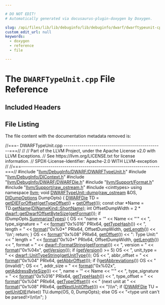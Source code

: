 ```yaml
---

# DO NOT EDIT!
# Automatically generated via docusaurus-plugin-doxygen by Doxygen.

slug: /api/files/lib/lib/debuginfo/lib/debuginfo/dwarf/dwarftypeunit-cpp
custom_edit_url: null
keywords:
  - doxygen
  - reference
  - file

---
```





# The `DWARFTypeUnit.cpp` File Reference

<DoxygenPage pluginConfig={pluginConfig}>



## Included Headers

<IncludesList>
<IncludesListItem
  filePath="llvm/DebugInfo/DWARF/DWARFTypeUnit.h"
  permalink="/docs/api/files/include/include/llvm/include/llvm/debuginfo/include/llvm/debuginfo/dwarf/dwarftypeunit-h"
  isLocal="true" />
<IncludesListItem
  filePath="llvm/DebugInfo/DIContext.h"
  permalink="/docs/api/files/include/include/llvm/include/llvm/debuginfo/dicontext-h"
  isLocal="true" />
<IncludesListItem
  filePath="llvm/DebugInfo/DWARF/DWARFDie.h"
  permalink="/docs/api/files/include/include/llvm/include/llvm/debuginfo/include/llvm/debuginfo/dwarf/dwarfdie-h"
  isLocal="true" />
<IncludesListItem
  filePath="llvm/Support/Format.h"
  permalink="/docs/api/files/include/include/llvm/include/llvm/support/format-h"
  isLocal="true" />
<IncludesListItem
  filePath="llvm/Support/raw_ostream.h"
  permalink="/docs/api/files/include/include/llvm/include/llvm/support/raw-ostream-h"
  isLocal="true" />
<IncludesListItem
  filePath="cinttypes"
  permalink=""
  isLocal="false" />
</IncludesList>


## File Listing

The file content with the documentation metadata removed is:

<ProgramListing>

<Link id="l00001" /><CodeLine lineNumber="1"><span class="doxyHighlightComment">//===- DWARFTypeUnit.cpp --------------------------------------------------===//</span></CodeLine>
<Link id="l00002" /><CodeLine lineNumber="2"><span class="doxyHighlightComment">//</span></CodeLine>
<Link id="l00003" /><CodeLine lineNumber="3"><span class="doxyHighlightComment">// Part of the LLVM Project, under the Apache License v2.0 with LLVM Exceptions.</span></CodeLine>
<Link id="l00004" /><CodeLine lineNumber="4"><span class="doxyHighlightComment">// See https://llvm.org/LICENSE.txt for license information.</span></CodeLine>
<Link id="l00005" /><CodeLine lineNumber="5"><span class="doxyHighlightComment">// SPDX-License-Identifier: Apache-2.0 WITH LLVM-exception</span></CodeLine>
<Link id="l00006" /><CodeLine lineNumber="6"><span class="doxyHighlightComment">//</span></CodeLine>
<Link id="l00007" /><CodeLine lineNumber="7"><span class="doxyHighlightComment">//===----------------------------------------------------------------------===//</span></CodeLine>
<Link id="l00008" /><CodeLine lineNumber="8"></CodeLine>
<Link id="l00009" /><CodeLine lineNumber="9"><span class="doxyHighlightPreprocessor">#include &quot;<a href="/docs/api/files/include/include/llvm/include/llvm/debuginfo/include/llvm/debuginfo/dwarf/dwarftypeunit-h">llvm/DebugInfo/DWARF/DWARFTypeUnit.h</a>&quot;</span></CodeLine>
<Link id="l00010" /><CodeLine lineNumber="10"><span class="doxyHighlightPreprocessor">#include &quot;<a href="/docs/api/files/include/include/llvm/include/llvm/debuginfo/dicontext-h">llvm/DebugInfo/DIContext.h</a>&quot;</span></CodeLine>
<Link id="l00011" /><CodeLine lineNumber="11"><span class="doxyHighlightPreprocessor">#include &quot;<a href="/docs/api/files/include/include/llvm/include/llvm/debuginfo/include/llvm/debuginfo/dwarf/dwarfdie-h">llvm/DebugInfo/DWARF/DWARFDie.h</a>&quot;</span></CodeLine>
<Link id="l00012" /><CodeLine lineNumber="12"><span class="doxyHighlightPreprocessor">#include &quot;<a href="/docs/api/files/include/include/llvm/include/llvm/support/format-h">llvm/Support/Format.h</a>&quot;</span></CodeLine>
<Link id="l00013" /><CodeLine lineNumber="13"><span class="doxyHighlightPreprocessor">#include &quot;<a href="/docs/api/files/include/include/llvm/include/llvm/support/raw-ostream-h">llvm/Support/raw&#95;ostream.h</a>&quot;</span></CodeLine>
<Link id="l00014" /><CodeLine lineNumber="14"><span class="doxyHighlightPreprocessor">#include &lt;cinttypes&gt;</span></CodeLine>
<Link id="l00015" /><CodeLine lineNumber="15"></CodeLine>
<Link id="l00016" /><CodeLine lineNumber="16"><span class="doxyHighlightKeyword">using namespace </span><span class="doxyHighlight"><a href="/docs/api/namespaces/llvm">llvm</a>;</span></CodeLine>
<Link id="l00017" /><CodeLine lineNumber="17"></CodeLine>
<Link id="l00018" /><CodeLine lineNumber="18" lineLink="/docs/api/classes/llvm/dwarftypeunit-1/#a9c2344d084d7463ac5940022292d5775"><span class="doxyHighlightKeywordType">void</span><span class="doxyHighlight"> <a href="/docs/api/classes/llvm/dwarftypeunit-1/#a9c2344d084d7463ac5940022292d5775">DWARFTypeUnit::dump</a>(<a href="/docs/api/classes/llvm/raw-ostream">raw&#95;ostream</a> &amp;OS, <a href="/docs/api/structs/llvm/didumpoptions">DIDumpOptions</a> DumpOpts) &#123;</span></CodeLine>
<Link id="l00019" /><CodeLine lineNumber="19"><span class="doxyHighlight">  <a href="/docs/api/classes/llvm/dwarfdie">DWARFDie</a> TD = <a href="/docs/api/classes/llvm/dwarfunit-1/#a54935e3c42396c955484e9ca2bab9081">getDIEForOffset</a>(<a href="/docs/api/classes/llvm/dwarftypeunit-1/#a618cd83987813c41dca4cdb74b2b0f1a">getTypeOffset</a>() + <a href="/docs/api/classes/llvm/dwarfunit-1/#af52bec8bfd6fcde07ecb8d04e495b8a0">getOffset</a>());</span></CodeLine>
<Link id="l00020" /><CodeLine lineNumber="20"><span class="doxyHighlight">  </span><span class="doxyHighlightKeyword">const</span><span class="doxyHighlight"> </span><span class="doxyHighlightKeywordType">char</span><span class="doxyHighlight"> &#42;Name = TD.<a href="/docs/api/classes/llvm/dwarfdie/#a834590fd64e02e844dd117b380ab819b">getName</a>(<a href="/docs/api/namespaces/llvm/#aad87d874f7944b5838f7881938d18870ad26b007baa81cc3cd38d8d6c93e6df42">DINameKind::ShortName</a>);</span></CodeLine>
<Link id="l00021" /><CodeLine lineNumber="21"><span class="doxyHighlight">  </span><span class="doxyHighlightKeywordType">int</span><span class="doxyHighlight"> OffsetDumpWidth = 2 &#42; <a href="/docs/api/namespaces/llvm/dwarf/#aa234436b20c856bcf616330ffcad6939">dwarf::getDwarfOffsetByteSize</a>(<a href="/docs/api/classes/llvm/dwarfunit-1/#a7830b1eb40f6264e196c3329a42cc342">getFormat</a>());</span></CodeLine>
<Link id="l00022" /><CodeLine lineNumber="22"></CodeLine>
<Link id="l00023" /><CodeLine lineNumber="23"><span class="doxyHighlight">  </span><span class="doxyHighlightKeywordFlow">if</span><span class="doxyHighlight"> (DumpOpts.<a href="/docs/api/structs/llvm/didumpoptions/#a9e2b48707bbce67c70aea64d3b1d1634">SummarizeTypes</a>) &#123;</span></CodeLine>
<Link id="l00024" /><CodeLine lineNumber="24"><span class="doxyHighlight">    OS &lt;&lt; </span><span class="doxyHighlightStringLiteral">&quot;name = &#39;&quot;</span><span class="doxyHighlight"> &lt;&lt; Name &lt;&lt; </span><span class="doxyHighlightStringLiteral">&quot;&#39;&quot;</span></CodeLine>
<Link id="l00025" /><CodeLine lineNumber="25"><span class="doxyHighlight">       &lt;&lt; </span><span class="doxyHighlightStringLiteral">&quot;, type&#95;signature = &quot;</span><span class="doxyHighlight"> &lt;&lt; <a href="/docs/api/namespaces/llvm/#a939bc2108d47080767f0c06ba56caec7">format</a>(</span><span class="doxyHighlightStringLiteral">&quot;0x%016&quot;</span><span class="doxyHighlight"> PRIx64, <a href="/docs/api/classes/llvm/dwarftypeunit-1/#adc22be0c6b0ce38d53fd0b4683bb6fec">getTypeHash</a>())</span></CodeLine>
<Link id="l00026" /><CodeLine lineNumber="26"><span class="doxyHighlight">       &lt;&lt; </span><span class="doxyHighlightStringLiteral">&quot;, length = &quot;</span><span class="doxyHighlight"> &lt;&lt; <a href="/docs/api/namespaces/llvm/#a939bc2108d47080767f0c06ba56caec7">format</a>(</span><span class="doxyHighlightStringLiteral">&quot;0x%0&#42;&quot;</span><span class="doxyHighlight"> PRIx64, OffsetDumpWidth, <a href="/docs/api/classes/llvm/dwarfunit-1/#a23ed28928941964f658de8e78d8fc997">getLength</a>())</span></CodeLine>
<Link id="l00027" /><CodeLine lineNumber="27"><span class="doxyHighlight">       &lt;&lt; </span><span class="doxyHighlightCharLiteral">&#39;\\n&#39;</span><span class="doxyHighlight">;</span></CodeLine>
<Link id="l00028" /><CodeLine lineNumber="28"><span class="doxyHighlight">    </span><span class="doxyHighlightKeywordFlow">return</span><span class="doxyHighlight">;</span></CodeLine>
<Link id="l00029" /><CodeLine lineNumber="29"><span class="doxyHighlight">  &#125;</span></CodeLine>
<Link id="l00030" /><CodeLine lineNumber="30"></CodeLine>
<Link id="l00031" /><CodeLine lineNumber="31"><span class="doxyHighlight">  OS &lt;&lt; <a href="/docs/api/namespaces/llvm/#a939bc2108d47080767f0c06ba56caec7">format</a>(</span><span class="doxyHighlightStringLiteral">&quot;0x%08&quot;</span><span class="doxyHighlight"> PRIx64, <a href="/docs/api/classes/llvm/dwarfunit-1/#af52bec8bfd6fcde07ecb8d04e495b8a0">getOffset</a>()) &lt;&lt; </span><span class="doxyHighlightStringLiteral">&quot;: Type Unit:&quot;</span></CodeLine>
<Link id="l00032" /><CodeLine lineNumber="32"><span class="doxyHighlight">     &lt;&lt; </span><span class="doxyHighlightStringLiteral">&quot; length = &quot;</span><span class="doxyHighlight"> &lt;&lt; <a href="/docs/api/namespaces/llvm/#a939bc2108d47080767f0c06ba56caec7">format</a>(</span><span class="doxyHighlightStringLiteral">&quot;0x%0&#42;&quot;</span><span class="doxyHighlight"> PRIx64, OffsetDumpWidth, <a href="/docs/api/classes/llvm/dwarfunit-1/#a23ed28928941964f658de8e78d8fc997">getLength</a>())</span></CodeLine>
<Link id="l00033" /><CodeLine lineNumber="33"><span class="doxyHighlight">     &lt;&lt; </span><span class="doxyHighlightStringLiteral">&quot;, format = &quot;</span><span class="doxyHighlight"> &lt;&lt; <a href="/docs/api/groups/dwarfconstantsdumping/#gaad973adc80fce80cd7fb76d263240436">dwarf::FormatString</a>(<a href="/docs/api/classes/llvm/dwarfunit-1/#a7830b1eb40f6264e196c3329a42cc342">getFormat</a>())</span></CodeLine>
<Link id="l00034" /><CodeLine lineNumber="34"><span class="doxyHighlight">     &lt;&lt; </span><span class="doxyHighlightStringLiteral">&quot;, version = &quot;</span><span class="doxyHighlight"> &lt;&lt; <a href="/docs/api/namespaces/llvm/#a939bc2108d47080767f0c06ba56caec7">format</a>(</span><span class="doxyHighlightStringLiteral">&quot;0x%04x&quot;</span><span class="doxyHighlight">, <a href="/docs/api/classes/llvm/dwarfunit-1/#a8579cbbdc6613b150050d23fcc8fc539">getVersion</a>());</span></CodeLine>
<Link id="l00035" /><CodeLine lineNumber="35"><span class="doxyHighlight">  </span><span class="doxyHighlightKeywordFlow">if</span><span class="doxyHighlight"> (<a href="/docs/api/classes/llvm/dwarfunit-1/#a8579cbbdc6613b150050d23fcc8fc539">getVersion</a>() &gt;= 5)</span></CodeLine>
<Link id="l00036" /><CodeLine lineNumber="36"><span class="doxyHighlight">    OS &lt;&lt; </span><span class="doxyHighlightStringLiteral">&quot;, unit&#95;type = &quot;</span><span class="doxyHighlight"> &lt;&lt; <a href="/docs/api/groups/dwarfconstantsdumping/#gae092dcf5f7e688a2a2213fe052374bf2">dwarf::UnitTypeString</a>(<a href="/docs/api/classes/llvm/dwarfunit-1/#a2084980f131a34248e09f10228625e78">getUnitType</a>());</span></CodeLine>
<Link id="l00037" /><CodeLine lineNumber="37"><span class="doxyHighlight">  OS &lt;&lt; </span><span class="doxyHighlightStringLiteral">&quot;, abbr&#95;offset = &quot;</span><span class="doxyHighlight"> &lt;&lt; <a href="/docs/api/namespaces/llvm/#a939bc2108d47080767f0c06ba56caec7">format</a>(</span><span class="doxyHighlightStringLiteral">&quot;0x%04&quot;</span><span class="doxyHighlight"> PRIx64, <a href="/docs/api/classes/llvm/dwarfunit-1/#a95728db13d817152e70779b446728bfc">getAbbrOffset</a>());</span></CodeLine>
<Link id="l00038" /><CodeLine lineNumber="38"><span class="doxyHighlight">  </span><span class="doxyHighlightKeywordFlow">if</span><span class="doxyHighlight"> (!<a href="/docs/api/classes/llvm/dwarfunit-1/#a535b9e1cc27192f7a16a1459333b859c">getAbbreviations</a>())</span></CodeLine>
<Link id="l00039" /><CodeLine lineNumber="39"><span class="doxyHighlight">    OS &lt;&lt; </span><span class="doxyHighlightStringLiteral">&quot; (invalid)&quot;</span><span class="doxyHighlight">;</span></CodeLine>
<Link id="l00040" /><CodeLine lineNumber="40"><span class="doxyHighlight">  OS &lt;&lt; </span><span class="doxyHighlightStringLiteral">&quot;, addr&#95;size = &quot;</span><span class="doxyHighlight"> &lt;&lt; <a href="/docs/api/namespaces/llvm/#a939bc2108d47080767f0c06ba56caec7">format</a>(</span><span class="doxyHighlightStringLiteral">&quot;0x%02x&quot;</span><span class="doxyHighlight">, <a href="/docs/api/classes/llvm/dwarfunit-1/#a320ab482b7d34c3c336762fb0678c44d">getAddressByteSize</a>())</span></CodeLine>
<Link id="l00041" /><CodeLine lineNumber="41"><span class="doxyHighlight">     &lt;&lt; </span><span class="doxyHighlightStringLiteral">&quot;, name = &#39;&quot;</span><span class="doxyHighlight"> &lt;&lt; Name &lt;&lt; </span><span class="doxyHighlightStringLiteral">&quot;&#39;&quot;</span></CodeLine>
<Link id="l00042" /><CodeLine lineNumber="42"><span class="doxyHighlight">     &lt;&lt; </span><span class="doxyHighlightStringLiteral">&quot;, type&#95;signature = &quot;</span><span class="doxyHighlight"> &lt;&lt; <a href="/docs/api/namespaces/llvm/#a939bc2108d47080767f0c06ba56caec7">format</a>(</span><span class="doxyHighlightStringLiteral">&quot;0x%016&quot;</span><span class="doxyHighlight"> PRIx64, <a href="/docs/api/classes/llvm/dwarftypeunit-1/#adc22be0c6b0ce38d53fd0b4683bb6fec">getTypeHash</a>())</span></CodeLine>
<Link id="l00043" /><CodeLine lineNumber="43"><span class="doxyHighlight">     &lt;&lt; </span><span class="doxyHighlightStringLiteral">&quot;, type&#95;offset = &quot;</span><span class="doxyHighlight"> &lt;&lt; <a href="/docs/api/namespaces/llvm/#a939bc2108d47080767f0c06ba56caec7">format</a>(</span><span class="doxyHighlightStringLiteral">&quot;0x%04&quot;</span><span class="doxyHighlight"> PRIx64, <a href="/docs/api/classes/llvm/dwarftypeunit-1/#a618cd83987813c41dca4cdb74b2b0f1a">getTypeOffset</a>())</span></CodeLine>
<Link id="l00044" /><CodeLine lineNumber="44"><span class="doxyHighlight">     &lt;&lt; </span><span class="doxyHighlightStringLiteral">&quot; (next unit at &quot;</span><span class="doxyHighlight"> &lt;&lt; <a href="/docs/api/namespaces/llvm/#a939bc2108d47080767f0c06ba56caec7">format</a>(</span><span class="doxyHighlightStringLiteral">&quot;0x%08&quot;</span><span class="doxyHighlight"> PRIx64, <a href="/docs/api/classes/llvm/dwarfunit-1/#ae206bea6a70cddb7db54917fa04d8537">getNextUnitOffset</a>())</span></CodeLine>
<Link id="l00045" /><CodeLine lineNumber="45"><span class="doxyHighlight">     &lt;&lt; </span><span class="doxyHighlightStringLiteral">&quot;)\\n&quot;</span><span class="doxyHighlight">;</span></CodeLine>
<Link id="l00046" /><CodeLine lineNumber="46"></CodeLine>
<Link id="l00047" /><CodeLine lineNumber="47"><span class="doxyHighlight">  </span><span class="doxyHighlightKeywordFlow">if</span><span class="doxyHighlight"> (<a href="/docs/api/classes/llvm/dwarfdie">DWARFDie</a> TU = <a href="/docs/api/classes/llvm/dwarfunit-1/#a2b5f2734488f7b1b52e982683675df24">getUnitDIE</a>(</span><span class="doxyHighlightKeyword">false</span><span class="doxyHighlight">))</span></CodeLine>
<Link id="l00048" /><CodeLine lineNumber="48"><span class="doxyHighlight">    TU.dump(OS, 0, DumpOpts);</span></CodeLine>
<Link id="l00049" /><CodeLine lineNumber="49"><span class="doxyHighlight">  </span><span class="doxyHighlightKeywordFlow">else</span></CodeLine>
<Link id="l00050" /><CodeLine lineNumber="50"><span class="doxyHighlight">    OS &lt;&lt; </span><span class="doxyHighlightStringLiteral">&quot;&lt;type unit can&#39;t be parsed!&gt;\\n\\n&quot;</span><span class="doxyHighlight">;</span></CodeLine>
<Link id="l00051" /><CodeLine lineNumber="51"><span class="doxyHighlight">&#125;</span></CodeLine>

</ProgramListing>


</DoxygenPage>

